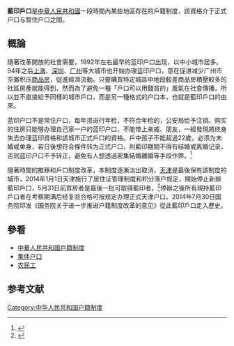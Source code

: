 '''藍印戶口'''是[[中華人民共和國|中華人民共和國]]一段時間內某些地區存在的戶籍制度，該資格介于正式户口与暂住户口之間。

==概論==
隨著改革開放的社會需要，1992年左右最早的蓝印户口出现，以中小城市居多。94年之后[[上海|上海]]、[[深圳|深圳]]、[[广州|广州]]等大城市也开始办理蓝印户口，意在促进减少广州市空置积压[[商品房|商品房]]，促進經濟流動。只要購買特定城區中地段較差商品房積壓較多的社區房產就能得到，然而為了避免一種「戶口可以用錢買的」風氣在社會傳播，所以並不直接給予同樣的城市戶口，而是另一種格式的户口本，也就是藍印戶口的由來。

蓝印户口不是常住户口，每年须进行年检，不符合年检的，公安局给予注销。购买的住房只能够办理自己家一户的蓝印户口，不能带上亲戚、朋友，一經發現將终身失去办理蓝印資格和該城市正式戶口的資格。戶中孩子不能超過22歲，必须为未婚或单身，若日後想符合條件转为正式户口，則藍印期間不得有结婚或离婚记录，否则蓝印户口不予转正，避免有人想透過密集結婚離婚等手段作弊。<ref>{{Cite web |url=http://mall.fang.com/mall/201404/lyhkzxzc.html |title=藍印政策釋疑 |access-date=2015-10-08 |archive-date=2016-03-04 |archive-url=https://web.archive.org/web/20160304091404/http://mall.fang.com/mall/201404/lyhkzxzc.html |dead-url=no }}</ref>

隨著時間的推移和戶口制度改革，本制度逐漸淡出取消，[[天津|天津]]是最後保有該制度的城市，2014年1月1日天津施行了居住证管理制度和积分落户规定，開始停止新辦藍印戶口，5月31日前買房者是最後一批可取得藍印者，<ref>{{Cite web |url=http://politics.people.com.cn/n/2014/0418/c1001-24914910.html |title=人民日報-藍印制度將告終 |access-date=2015-10-08 |archive-date=2016-03-04 |archive-url=https://web.archive.org/web/20160304054601/http://politics.people.com.cn/n/2014/0418/c1001-24914910.html |dead-url=no }}</ref>停辦之後所有現持藍印戶口者在考察期满后经复验合格可按规定办理正式天津户口。2014年7月30日国务院印发《国务院关于进一步推进户籍制度改革的意见》從此藍印戶口走入歷史。

==參看==
*[[中華人民共和國戶籍制度|中華人民共和國戶籍制度]]
*[[集体户口|集体户口]]
*[[农民工|农民工]]

==参考文献==
{{reflist}}

[[Category:中华人民共和国户籍制度|Category:中华人民共和国户籍制度]]